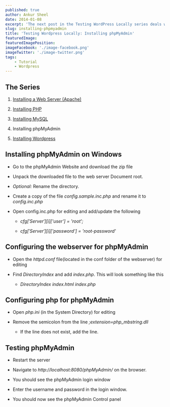 ```yaml
---
published: true
author: Ankur Sheel
date: 2014-01-08
excerpt: 'The next post in the Testing WordPress Locally series deals with Installing phpMyAdmin on windows.'
slug: installing-phpmyadmin
title: 'Testing Wordpress Locally: Installing phpMyAdmin'
featuredImage:
featuredImagePosition:
imageFacebook: './image-facebook.png'
imageTwitter: './image-twitter.png'
tags:
    - Tutorial
    - Wordpress
---
```


## The Series

1. [Installing a Web Server (Apache)](./installing-apache)

1. [Installing PHP](./installing-phpmyadmin)

1. [Installing MySQL](./installing-mysql)

1. Installing phpMyAdmin

1. [Installing Wordpress](./installing-wordpress)

## Installing phpMyAdmin on Windows

-   Go to the phpMyAdmin Website and download the zip file

-   Unpack the downloaded file to the web server Document root.

-   _Optional:_ Rename the directory.

-   Create a copy of the file _config.sample.inc.php_ and rename it to _config.inc.php_

-   Open config.inc.php for editing and add/update the following

    -   _$cfg['Server'][$i]['user'] = 'root';_

    -   _$cfg['Server'][$i]['password'] = 'root-password'_

## Configuring the webserver for phpMyAdmin

-   Open the _httpd.conf_ file(located in the conf folder of the webserver) for editing

-   Find _DirectoryIndex_ and add _index.php_. This will look something like this

    -   _DirectoryIndex index.html index.php_

## Configuring php for phpMyAdmin

-   Open _php.ini_ (in the System Directory) for editing

-   Remove the semicolon from the line _;extension=php_mbstring.dll_

    -   If the line does not exist, add the line.

## Testing phpMyAdmin

-   Restart the server

-   Navigate to _http://localhost:8080/phpMyAdmin/_ on the browser.

-   You should see the phpMyAdmin login window

-   Enter the username and password in the login window.

-   You should now see the phpMyAdmin Control panel
